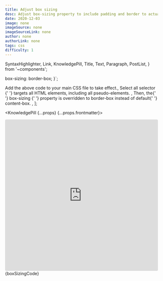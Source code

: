 ```yaml
---
title: Adjust box sizing
desc: Adjust box-sizing property to include padding and border to actual width or height. Simplifies overhead of the box model.
date: 2020-12-03
image: none
imageSource: none
imageSourceLink: none
author: none
authorLink: none
tags: css
difficulty: 1
---
```


  SyntaxHighlighter,
  Link,
  KnowledgePill,
  Title,
  Text,
  Paragraph,
  PostList,
} from '~components';

  box-sizing: border-box;
}`;

  <Text>Add the above code to your main CSS file to take effect.</Text>,
  <Text>
    <Link href="https://www.w3schools.com/cssref/sel_all.asp">
      Select all selector
    </Link>{' '}
    targets all HTML elements, including all pseudo-elements.
  </Text>,
  <Text>
    Then, the{' '}
    <Link href="https://www.w3schools.com/css/css3_box-sizing.asp">
      box-sizing
    </Link>{' '}
    property is overridden to <Text code>border-box</Text> instead of default{' '}
    <Text code>content-box</Text>.
  </Text>,
];

<KnowledgePill {...props} {...props.frontmatter}>
  <Title level={4} transform="none">
    Preview
  </Title>
  <Paragraph>
    <iframe
      src="https://codesandbox.io/embed/sleepy-wind-sb1f9?fontsize=14&hidenavigation=1&theme=dark"
      style="width:100%; height:500px; border:0; border-radius: 4px; overflow:hidden;"
      title="sleepy-wind-sb1f9"
      allow="accelerometer; ambient-light-sensor; camera; encrypted-media; geolocation; gyroscope; hid; microphone; midi; payment; usb; vr; xr-spatial-tracking"
      sandbox="allow-forms allow-modals allow-popups allow-presentation allow-same-origin allow-scripts"
    ></iframe>
  </Paragraph>
  <Title level={4} transform="none">
    Border-box property
  </Title>
  <SyntaxHighlighter language="css" showCopy>
    {boxSizingCode}
  </SyntaxHighlighter>
  <Title level={4} transform="none">
    Explanation
  </Title>
  <PostList data={listData} />
</KnowledgePill>

